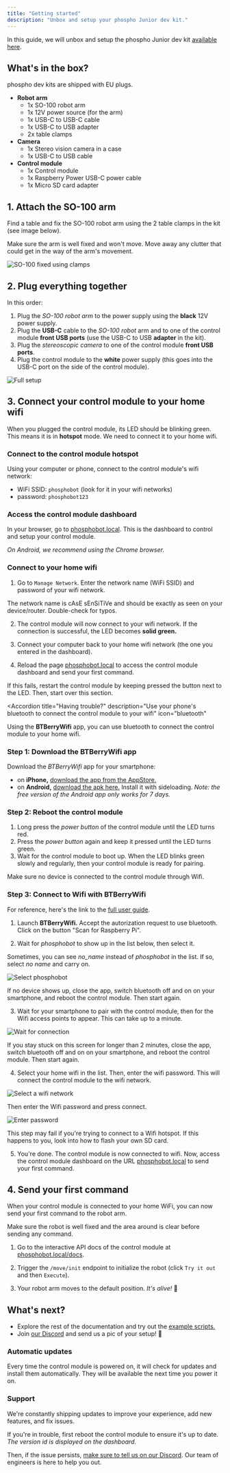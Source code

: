 ```yaml
---
title: "Getting started"
description: "Unbox and setup your phospho Junior dev kit."
---
```


In this guide, we will unbox and setup the phospho Junior dev kit [available here](https://robots.phospho.ai).

## What's in the box?

<Info>phospho dev kits are shipped with EU plugs.</Info>

- **Robot arm**
    - 1x SO-100 robot arm 
    - 1x 12V power source (for the arm)
    - 1x USB-C to USB-C cable
    - 1x USB-C to USB adapter
    - 2x table clamps
- **Camera**
    - 1x Stereo vision camera in a case
    - 1x USB-C to USB cable
- **Control module**
    - 1x Control module
    - 1x Raspberry Power USB-C power cable
    - 1x Micro SD card adapter

## 1. Attach the SO-100 arm

Find a table and fix the SO-100 robot arm using the 2 table clamps in the kit (see image below). 

<Warning>Make sure the arm is well fixed and won't move. Move away any clutter that could get in the way of the arm's movement.</Warning>

![SO-100 fixed using clamps](/assets/so100clamps.jpg)

## 2. Plug everything together

In this order:

1. Plug the _SO-100 robot arm_ to the power supply using the **black** 12V power supply.
2. Plug the **USB-C** cable to the _SO-100 robot_ arm and to one of the  control module **front USB ports** (use the USB-C to USB **adapter** in the kit).
3. Plug the _stereoscopic camera_ to one of the control module **front USB ports**.
4. Plug the control module to the **white** power supply (this goes into the USB-C port on the side of the control module).

![Full setup](/assets/pdk1_plugged.jpg)

## 3. Connect your control module to your home wifi

When you plugged the control module, its LED should be blinking green. This means it is in **hotspot** mode. We need to connect it to your home wifi.

### Connect to the control module hotspot

Using your computer or phone, connect to the control module's wifi network:
- WiFi SSID: `phosphobot` (look for it in your wifi networks)
- password: `phosphobot123`

### Access the control module dashboard

In your browser, go to [phosphobot.local](http://phosphobot.local). This is the dashboard to control and setup your control module.

_On Android, we recommend using the Chrome browser._

### Connect to your home wifi

1. Go to `Manage Network`. Enter the network name (WiFi SSID) and password of your wifi network. 

<Warning>
The network name is cAsE sEnSiTiVe and should be exactly as seen on your device/router. Double-check for typos.
</Warning>

2. The control module will now connect to your wifi network. If the connection is successful, the LED becomes **solid green.**

3. Connect your computer back to your home wifi network (the one you entered in the dashboard). 

4. Reload the page [phosphobot.local](http://phosphobot.local) to access the control module dashboard and send your first command.

If this fails, restart the control module by keeping pressed the button next to the LED. Then, start over this section.

<Accordion title="Having trouble?"
description="Use your phone's bluetooth to connect the control module to your wifi"
icon="bluetooth"
>

Using the **BTBerryWifi** app, you can use bluetooth to connect the control module to your home wifi.

### Step 1: Download the BTBerryWifi app

Download the _BTBerryWifi_ app for your smartphone:

- on **iPhone,** [download the app from the AppStore.](https://apps.apple.com/us/app/btberrywifi/id1596978011)
- on **Android,** [download the apk here.](https://drive.google.com/drive/folders/12l5lCZS4T8wHfdSLyCGM-hrzh64EM-zo?usp=sharing) Install it with sideloading. _Note: the free version of the Android app only works for 7 days._

### Step 2: Reboot the control module

1. Long press the _power button_ of the control module until the LED turns red.
2. Press the _power button_ again and keep it pressed until the LED turns green.
3. Wait for the control module to boot up. When the LED blinks green slowly and regularly, then your control module is ready for pairing.

<Warning>
Make sure no device is connected to the control module through Wifi.
</Warning>

### Step 3: Connect to Wifi with BTBerryWifi

<Info>For reference, here's the link to the [full user guide](https://www.btberrywifi.com/).</Info>

1. Launch **BTBerryWifi.** Accept the autorization request to use bluetooth. Click on the button "Scan for Raspberry Pi".

2. Wait for _phosphobot_ to show up in the list below, then select it. 

<Note>Sometimes, you can see _no_name_ instead of _phosphobot_ in the list. If so, select _no name_ and carry on.</Note>

![Select phosphobot](/assets/rpi-1.png)

If no device shows up, close the app, switch bluetooth off and on on your smartphone, and reboot the control module. Then start again.

3. Wait for your smartphone to pair with the control module, then for the Wifi access points to appear. This can take up to a minute.

![Wait for connection](/assets/rpi-2.png)

If you stay stuck on this screen for longer than 2 minutes, close the app, switch bluetooth off and on on your smartphone, and reboot the control module. Then start again.

4. Select your home wifi in the list. Then, enter the wifi password. This will connect the control module to the wifi network.

![Select a wifi network](/assets/rpi-3.png)

Then enter the Wifi password and press connect.

![Enter password](/assets/rpi-4.png)

<Note>This step may fail if you're trying to connect to a Wifi hotspot. If this happens to you, look into how to flash your own SD card.</Note>

5. You're done. The control module is now connected to wifi. Now, access the control module dashboard on the URL [phosphobot.local](http://phosphobot.local) to send your first command. 

</Accordion>

## 4. Send your first command

When your control module is connected to your home WiFi, you can now send your first command to the robot arm.

<Warning>Make sure the robot is well fixed and the area around is clear before sending any command.</Warning>

1. Go to the interactive API docs of the control module at [phosphobot.local/docs](http://phosphobot.local/docs). 

2. Trigger the `/move/init` endpoint to initialize the robot (click `Try it out` and then `Execute`). 

3. Your robot arm moves to the default position. _It's alive!_ 🎉

## What's next?

- Explore the rest of the documentation and try out the [example scripts.](/examples)
- Join [our Discord](https://discord.gg/cbkggY6NSK) and send us a pic of your setup! 💚

### Automatic updates

Every time the control module is powered on, it will check for updates and install them automatically. They will be available the next time you power it on.

### Support

We're constantly shipping updates to improve your experience, add new features, and fix issues.

If you're in trouble, first reboot the control module to ensure it's up to date. _The version id is displayed on the dashboard._

Then, if the issue persists, [make sure to tell us on our Discord](https://discord.gg/cbkggY6NSK). Our team of engineers is here to help you out.